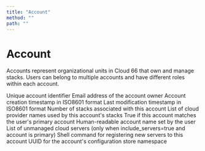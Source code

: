 ```yaml
---
title: "Account"
method: ""
path: ""
---
```


# Account

Accounts represent organizational units in Cloud 66 that own and manage stacks. Users can belong to multiple accounts and have different roles within each account.

<Model>
    <ModelProperty name="id" type="integer">
        Unique account identifier
    </ModelProperty>
    <ModelProperty name="owner" type="string | null">
        Email address of the account owner
    </ModelProperty>
    <ModelProperty name="created_at_iso" type="string">
        Account creation timestamp in ISO8601 format
    </ModelProperty>
    <ModelProperty name="updated_at_iso" type="string">
        Last modification timestamp in ISO8601 format
    </ModelProperty>
    <ModelProperty name="stack_count" type="integer">
        Number of stacks associated with this account
    </ModelProperty>
    <ModelProperty name="used_clouds" type="array<string>">
        List of cloud provider names used by this account's stacks
    </ModelProperty>
    <ModelProperty name="current_account" type="boolean">
        True if this account matches the user's primary account
    </ModelProperty>
    <ModelProperty name="friendly_name" type="string">
        Human-readable account name set by the user
    </ModelProperty>
    <ModelProperty name="unmanaged_servers" type="array | null">
        List of unmanaged cloud servers (only when include_servers=true and account is primary)
    </ModelProperty>
    <ModelProperty name="server_registration_script" type="string">
        Shell command for registering new servers to this account
    </ModelProperty>
    <ModelProperty name="configstore_namespace" type="string">
        UUID for the account's configuration store namespace
    </ModelProperty>
</Model>